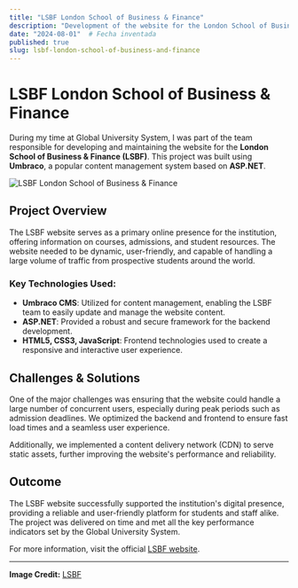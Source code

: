 ```yaml
---
title: "LSBF London School of Business & Finance"
description: "Development of the website for the London School of Business & Finance (LSBF) under Global University System, built on Umbraco and ASP.NET."
date: "2024-08-01"  # Fecha inventada
published: true
slug: lsbf-london-school-of-business-and-finance
---
```


# LSBF London School of Business & Finance

During my time at Global University System, I was part of the team responsible for developing and maintaining the website for the **London School of Business & Finance (LSBF)**. This project was built using **Umbraco**, a popular content management system based on **ASP.NET**.

![LSBF London School of Business & Finance](https://upload.wikimedia.org/wikipedia/en/3/32/London_School_of_Business_and_Finance_%28LSBF%29_logo.png)

## Project Overview

The LSBF website serves as a primary online presence for the institution, offering information on courses, admissions, and student resources. The website needed to be dynamic, user-friendly, and capable of handling a large volume of traffic from prospective students around the world.

### Key Technologies Used:
- **Umbraco CMS**: Utilized for content management, enabling the LSBF team to easily update and manage the website content.
- **ASP.NET**: Provided a robust and secure framework for the backend development.
- **HTML5, CSS3, JavaScript**: Frontend technologies used to create a responsive and interactive user experience.

## Challenges & Solutions

One of the major challenges was ensuring that the website could handle a large number of concurrent users, especially during peak periods such as admission deadlines. We optimized the backend and frontend to ensure fast load times and a seamless user experience.

Additionally, we implemented a content delivery network (CDN) to serve static assets, further improving the website's performance and reliability.

## Outcome

The LSBF website successfully supported the institution's digital presence, providing a reliable and user-friendly platform for students and staff alike. The project was delivered on time and met all the key performance indicators set by the Global University System.

For more information, visit the official [LSBF website](https://www.lsbf.org.uk/).

---

**Image Credit:** [LSBF](https://upload.wikimedia.org/wikipedia/en/3/32/London_School_of_Business_and_Finance_%28LSBF%29_logo.png)
